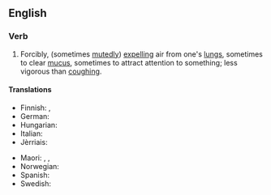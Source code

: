 ==English==

===Verb===
{{en-verb|head=[[clear]] [[one's]] [[throat]]|clears one's throat|clearing one's throat|cleared one's throat}}

# Forcibly, (sometimes [[mutedly]]) [[expelling]] air from one's [[lungs]], sometimes to clear [[mucus]], sometimes to attract attention to something; less vigorous than [[coughing]].

====Translations====
{{trans-top|forcibly expulsing air from one's lungs}}
* Finnish: {{t-|fi|kakoa}},  {{t-|fi|kakistella}}
* German: {{t|de|räuspern}}
* Hungarian: {{t|hu|köszörüli a torkát}}
* Italian: {{t-|it|raschiare}}
* Jèrriais: {{tø|roa-jer|râqu'ter}}
{{trans-mid}}
* Maori: {{t|mi|wharo}}, {{t|mi|whawharo}}, {{t|mi|wharowharo}}
* Norwegian: {{t-|no|kremte}}
* Spanish: {{t-|es|carraspear}}
* Swedish: {{t-|sv|harkla}}
{{trans-bottom}}